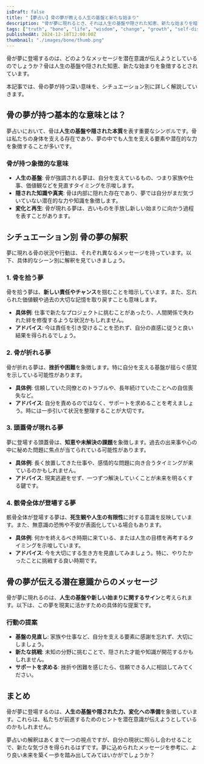 ```yaml
---
isDraft: false
title: "【夢占い】骨の夢が教える人生の基盤と新たな始まり"
description: "骨が夢に現れるとき、それは人生の基盤や隠された知恵、新たな始まりを暗示します。拾う・折れるなどシーン別に、夢占いや心理学の視点から深く解説します。"
tags: ["truth", "bone", "life", "wisdom", "change", "growth", "self-discovery", "transformation"]
publishedAt: 2024-12-18T12:00:00Z
thumbnail: "./images/bone/thumb.png"
---
```


骨が夢に登場するのは、どのようなメッセージを潜在意識が伝えようとしているのでしょうか？骨は人生の基盤や隠された知恵、新たな始まりを象徴するとされています。

本記事では、骨の夢が持つ深い意味を、シチュエーション別に詳しく解説していきます。

<TableOfContents />

<AdUnit />

## 骨の夢が持つ基本的な意味とは？

夢占いにおいて、骨は<strong>人生の基盤や隠された本質</strong>を表す重要なシンボルです。骨は私たちの身体を支える存在であり、夢の中でも人生を支える要素や潜在的な力を象徴することが多いです。

### 骨が持つ象徴的な意味

- <strong>人生の基盤</strong>:
  骨が強調される夢は、自分を支えているもの、つまり家族や仕事、価値観などを見直すタイミングを示唆します。
- <strong>隠された知識や真実</strong>:
  骨は内部に隠れた存在であり、夢では自分がまだ気づいていない潜在的な力や知識を象徴します。
- <strong>変化と再生</strong>: 骨が現れる夢は、古いものを手放し新しい始まりに向かう過程を表すことがあります。

<AdUnit />

## シチュエーション別 骨の夢の解釈

夢に現れる骨の状況や行動は、それぞれ異なるメッセージを持っています。以下、具体的なシーン別に解釈を見ていきましょう。

### 1. 骨を拾う夢

骨を拾う夢は、<strong>新しい責任やチャンス</strong>を掴むことを暗示しています。また、忘れられた価値観や過去の大切な記憶を取り戻すことも意味します。

- <strong>具体例</strong>:
  仕事で新たなプロジェクトに挑むことがあったり、人間関係で失われた絆を修復するような状況かもしれません。
- <strong>アドバイス</strong>: 今は責任を引き受けることを恐れず、自分の直感に従うと良い結果を得られるでしょう。

### 2. 骨が折れる夢

骨が折れる夢は、<strong>挫折や困難</strong>を象徴します。特に自分を支える基盤が揺らぐ感覚を示している可能性があります。

- <strong>具体例</strong>: 信頼していた同僚とのトラブルや、長年続けていたことへの自信喪失など。
- <strong>アドバイス</strong>:
  自分を責めるのではなく、サポートを求めることを考えましょう。時には一歩引いて状況を整理することが大切です。

### 3. 頭蓋骨が現れる夢

夢に登場する頭蓋骨は、<strong>知恵や未解決の課題</strong>を象徴します。過去の出来事や心の中に秘めた問題に焦点が当てられている可能性があります。

- <strong>具体例</strong>: 長く放置してきた仕事や、感情的な問題に向き合うタイミングが来ているのかもしれません。
- <strong>アドバイス</strong>: 現実逃避をせず、一つずつ解決していくことが未来を明るくする鍵です。

### 4. 骸骨全体が登場する夢

骸骨全体が登場する夢は、<strong>死生観や人生の有限性</strong>に対する意識を反映しています。また、無意識の恐怖や不安が表面化している場合もあります。

- <strong>具体例</strong>: 何かを終えるべき時期に来ている、または人生の目標を再考するタイミングを示唆しています。
- <strong>アドバイス</strong>: 今を大切にする生き方を見直してみましょう。特に、やりたかったことに挑戦する良い時期です。

<AdUnit />

## 骨の夢が伝える潜在意識からのメッセージ

骨が夢に現れるのは、<strong>人生の基盤や新しい始まりに関するサイン</strong>と考えられます。以下は、この夢を現実に活かすための具体的な提案です。

### 行動の提案

- <strong>基盤の見直し</strong>: 家族や仕事など、自分を支える要素に感謝を忘れず、大切にしましょう。
- <strong>新たな挑戦</strong>: 未知の分野に挑むことで、隠された才能や知識が開花するかもしれません。
- <strong>サポートを求める</strong>: 挫折や困難を感じたら、信頼できる人に相談してみてください。

<AdUnit />

## まとめ

骨が夢に登場するのは、<strong>人生の基盤や隠された力、変化への準備</strong>を象徴しています。これらは、私たちが前進するためのヒントを潜在意識が伝えようとしているのかもしれません。

夢占いの解釈はあくまで一つの視点ですが、自分の現状に照らし合わせることで、新たな気づきを得られるはずです。夢に込められたメッセージを参考に、より良い未来を築く一歩を踏み出してみてはいかがでしょうか？
